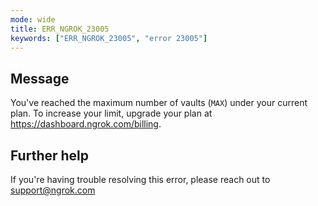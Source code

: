 ```yaml
---
mode: wide
title: ERR_NGROK_23005
keywords: ["ERR_NGROK_23005", "error 23005"]
---
```


## Message

You've reached the maximum number of vaults (`MAX`) under your current plan. To increase your limit, upgrade your plan at https://dashboard.ngrok.com/billing.

## Further help

If you're having trouble resolving this error, please reach out to [support@ngrok.com](mailto:support@ngrok.com?subject=Help%20with%20ERR_NGROK_23005)
